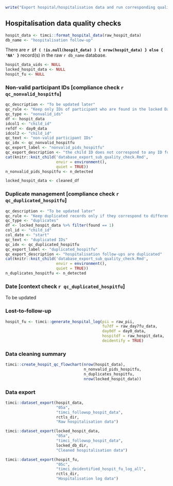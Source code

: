 ```r
write("Export hospital/hospitalisation data and run corresponding quality checks", stderr())
```

## Hospitalisation data quality checks\n\n

```r
hospit_data <- timci::format_hospital_data(raw_hospit_data)
db_name <- "hospitalisation follow-up"
```

There are **`r if ( !is.null(hospit_data) ) { nrow(hospit_data) } else { 'NA' }`** record(s) in the raw `r db_name` database.

```r
hospit_data_uids <- NULL
locked_hospit_data <- NULL
hospit_fu <- NULL
```

### Non-valid participant IDs [compliance check `r qc_nonvalid_hospitfu`]\n\n

```r
qc_description <- "To be updated later"
qc_rule <- "Keep only IDs of participant who are found in the locked Day 0 database."
qc_type <- "nonvalid_ids"
df <- hospit_data
idcol1 <- "child_id"
refdf <- day0_data
idcol2 <- "child_id"
qc_text <- "non-valid participant IDs"
qc_idx <- qc_nonvalid_hospitfu
qc_export_label <- "nonvalid_pids_hospitfu"
qc_export_description <- "the child ID does not correspond to any ID found the locked Day 0 database"
cat(knitr::knit_child('database_export_sub_quality_check.Rmd',
                      envir = environment(),
                      quiet = TRUE))
n_nonvalid_pids_hospitfu <- n_detected
```

```r
locked_hospit_data <- cleaned_df
```

### Duplicate management [compliance check `r qc_duplicated_hospitfu`]\n\n

```r
qc_description <- "To be updated later"
qc_rule <- "Keep duplicated records only if they correspond to different hospitalisations."
qc_type <- "duplicates"
df <- locked_hospit_data %>% filter(found == 1)
col_id <- "child_id"
col_date <- "start"
qc_text <- "duplicated IDs"
qc_idx <- qc_duplicated_hospitfu
qc_export_label <- "duplicated_hospitfu"
qc_export_description <- "hospitalisation follow-ups are duplicated"
cat(knitr::knit_child('database_export_sub_quality_check.Rmd',
                      envir = environment(),
                      quiet = TRUE))
n_duplicates_hospitfu <- n_detected
```

### Date [context check `r qc_duplicated_hospitfu`]\n\n

To be updated

### Lost-to-follow-up\n\n

```r
hospit_fu <- timci::generate_hospital_log(pii = raw_pii,
                                          fu7df = raw_day7fu_data,
                                          day0df = day0_data,
                                          hospitdf = raw_hospit_data,
                                          deidentify = TRUE)
```

### Data cleaning summary\n\n

```r
timci::create_hospit_qc_flowchart(nrow(hospit_data),
                                  n_nonvalid_pids_hospitfu,
                                  n_duplicates_hospitfu,
                                  nrow(locked_hospit_data))
```

### Data export\n\n

```r
timci::dataset_export(hospit_data,
                      "05a",
                      "timci_followup_hospit_data",
                      rctls_dir,
                      "Raw hospitalisation data")
```

```r
timci::dataset_export(locked_hospit_data,
                      "05a",
                      "timci_followup_hospit_data",
                      locked_db_dir,
                      "Cleaned hospitalisation data")
```

```r
timci::dataset_export(hospit_fu,
                      "05c",
                      "timci_deidentified_hospit_fu_log_all",
                      rctls_dir,
                      "Hospitalisation log data")
```
